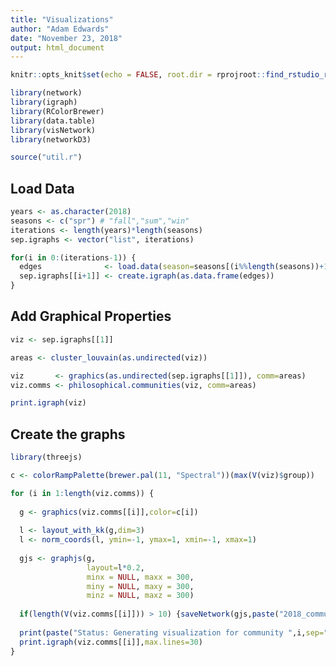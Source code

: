 ```yaml
---
title: "Visualizations"
author: "Adam Edwards"
date: "November 23, 2018"
output: html_document
---
```


```r
knitr::opts_knit$set(echo = FALSE, root.dir = rprojroot::find_rstudio_root_file())
```

```r
library(network)
library(igraph)
library(RColorBrewer)
library(data.table)
library(visNetwork)
library(networkD3)

source("util.r")
```

## Load Data

```r
years <- as.character(2018)
seasons <- c("spr") # "fall","sum","win"
iterations <- length(years)*length(seasons)
sep.igraphs <- vector("list", iterations)

for(i in 0:(iterations-1)) {
  edges              <- load.data(season=seasons[(i%%length(seasons))+1],year=years[(i%/%length(seasons))+1])
  sep.igraphs[[i+1]] <- create.igraph(as.data.frame(edges))
}

```

## Add Graphical Properties

```r
viz <- sep.igraphs[[1]]

areas <- cluster_louvain(as.undirected(viz))

viz       <- graphics(as.undirected(sep.igraphs[[1]]), comm=areas)
viz.comms <- philosophical.communities(viz, comm=areas)

print.igraph(viz)
```

## Create the graphs

```r
library(threejs)

c <- colorRampPalette(brewer.pal(11, "Spectral"))(max(V(viz)$group))

for (i in 1:length(viz.comms)) {
  
  g <- graphics(viz.comms[[i]],color=c[i])
  
  l <- layout_with_kk(g,dim=3)
  l <- norm_coords(l, ymin=-1, ymax=1, xmin=-1, xmax=1)
  
  gjs <- graphjs(g, 
                 layout=l*0.2,
                 minx = NULL, maxx = 300, 
                 miny = NULL, maxy = 300, 
                 minz = NULL, maxz = 300)
  
  if(length(V(viz.comms[[i]])) > 10) {saveNetwork(gjs,paste("2018_community_",i,".html",sep=""), selfcontained = TRUE)}
  
  print(paste("Status: Generating visualization for community ",i,sep=""))
  print.igraph(viz.comms[[i]],max.lines=30)
}

```